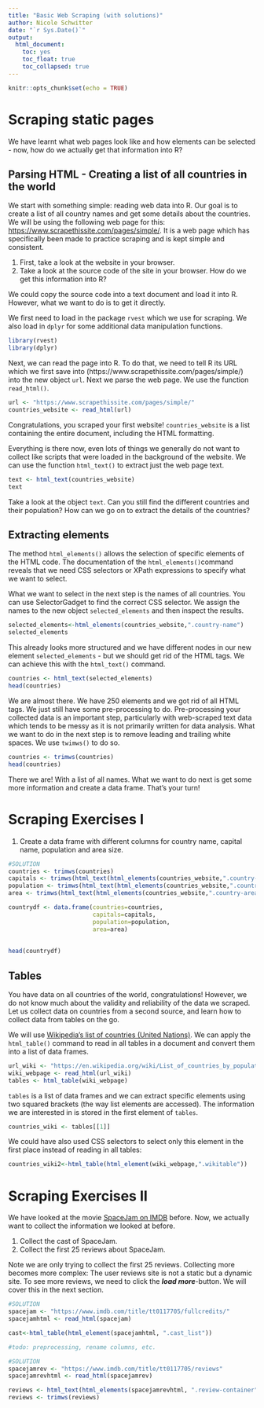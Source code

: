 ```yaml
---
title: "Basic Web Scraping (with solutions)"
author: Nicole Schwitter
date: "`r Sys.Date()`"
output: 
  html_document:
    toc: yes
    toc_float: true
    toc_collapsed: true
---
```


```r
knitr::opts_chunk$set(echo = TRUE)
```

# Scraping static pages
We have learnt what web pages look like and how elements can be selected - now, how do we actually get that information into R?

## Parsing HTML - Creating a list of all countries in the world

We start with something simple: reading web data into R. Our goal is to create a list of all country names and get some details about the countries. We will be using the following web page for this: [https://www.scrapethissite.com/pages/simple/](https://www.scrapethissite.com/pages/simple/). It is a web page which has specifically been made to practice scraping and is kept simple and consistent.  

1. First, take a look at the website in your browser. 
2. Take a look at the source code of the site in your browser. How do we get this information into R?

We could copy the source code into a text document and load it into R. However, what we want to do is to get it directly.

We first need to load in the package `rvest` which we use for scraping. We also load in `dplyr` for some additional data manipulation functions.

```r
library(rvest)
library(dplyr)
```

Next, we can read the page into R. To do that, we need to tell R its URL which we first save into (https://www.scrapethissite.com/pages/simple/) into the new object `url`. Next we parse the web page. We use the function `read_html()`.

```r
url <- "https://www.scrapethissite.com/pages/simple/"
countries_website <- read_html(url)
```


Congratulations, you scraped your first website! `countries_website` is a list containing the entire document, including the HTML formatting.

Everything is there now, even lots of things we generally do not want to collect like scripts that were loaded in the background of the website. We can use the function `html_text()` to extract just the web page text.

```r
text <- html_text(countries_website)
text
```

Take a look at the object `text`. Can you still find the different countries and their population? How can we go on to extract the details of the countries?


## Extracting elements
The  method `html_elements()` allows the selection of specific elements of the HTML code. The documentation of the `html_elements()`command reveals that we need CSS selectors or XPath expressions to specify what we want to select. 

What we want to select in the next step is the names of all countries. You can use SelectorGadget to find the correct CSS selector. We assign the names to the new object `selected_elements` and then inspect the results.

```r
selected_elements<-html_elements(countries_website,".country-name")
selected_elements
```

This already looks more structured and we have different nodes in our new element `selected_elements` - but we should get rid of the HTML tags. We can achieve this with the `html_text()` command.

```r
countries <- html_text(selected_elements)
head(countries)
```


We are almost there. We have 250 elements and we got rid of all HTML tags. We just still have some pre-processing to do. Pre-processing your collected data is an important step, particularly with web-scraped text data which tends to be messy as it is not primarily written for data analysis. What we want to do in the next step is to remove leading and trailing white spaces.  We use `twimws()` to do so. 

```r
countries <- trimws(countries)
head(countries)
```

There we are! With a list of all names. What we want to do next is get some more information and create a data frame. That's your turn!


# Scraping Exercises I
1. Create a data frame with different columns for country name, capital name, population and  area size. 

```r
#SOLUTION
countries <- trimws(countries)
capitals <- trimws(html_text(html_elements(countries_website,".country-capital")))
population <- trimws(html_text(html_elements(countries_website,".country-population")))
area <- trimws(html_text(html_elements(countries_website,".country-area")))

countrydf <- data.frame(countries=countries,
                        capitals=capitals,
                        population=population,
                        area=area)
  
  
head(countrydf)
```


## Tables

You have data on all countries of the world, congratulations! However, we do not know much about the validity and reliability of the data we scraped. Let us collect data on countries from a second source, and learn how to collect data from tables on the go. 

We will use [Wikipedia's list of countries (United Nations)](https://en.wikipedia.org/wiki/List_of_countries_by_population_(United_Nations)). We can apply the `html_table()` command to read in all tables in a document and convert them into a list of data frames. 


```r
url_wiki <- "https://en.wikipedia.org/wiki/List_of_countries_by_population_(United_Nations)"
wiki_webpage <- read_html(url_wiki)
tables <- html_table(wiki_webpage)
```

`tables` is a list of data frames and we can extract specific elements using two squared brackets (the way list elements are accessed). The information we are interested in is stored in the first element of `tables`. 


```r
countries_wiki <- tables[[1]]
```

We could have also used CSS selectors to select only this element in the first place instead of reading in all tables:

```r
countries_wiki2<-html_table(html_element(wiki_webpage,".wikitable"))
```



# Scraping Exercises II 
We have looked at the movie [SpaceJam on IMDB](https://www.imdb.com/title/tt0117705/) before. Now, we actually want to collect the information we looked at before.

1. Collect the cast of SpaceJam.
2. Collect the first 25 reviews about SpaceJam. 

Note we are only trying to collect the first 25 reviews. Collecting more becomes more complex: The user reviews site is not a static but a dynamic site. To see more reviews, we need to click the ***load more***-button. We will cover this in the next section. 


```r
#SOLUTION
spacejam <- "https://www.imdb.com/title/tt0117705/fullcredits/"
spacejamhtml <- read_html(spacejam)

cast<-html_table(html_element(spacejamhtml, ".cast_list"))

#todo: preprocessing, rename columns, etc.

```

```r
#SOLUTION
spacejamrev <- "https://www.imdb.com/title/tt0117705/reviews"
spacejamrevhtml <- read_html(spacejamrev)

reviews <- html_text(html_elements(spacejamrevhtml, ".review-container"))
reviews <- trimws(reviews)
```





